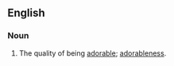 ==English==

===Noun===
{{en-noun|-|adorabilities}}

# The quality of being [[adorable]]; [[adorableness]].